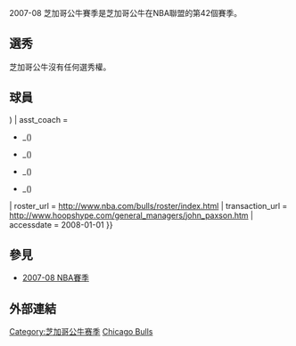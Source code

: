 {{noteTA|G1=NBA}}
{{Infobox NBA season
| logo = [[Image:Chicago_Bulls_logo.png|200px]]
| team = 芝加哥公牛
| end_year = 2008
| wins = 33
| losses = 49
| division = central
| division_place = 4
| conf_place = 11
| coach = Jim Boylan
| gm = [[约翰·帕克森|约翰·帕克森]]
| arena = [[联合中心|联合中心]]
| owners = Jerry Reinsdorf
| television = CSN Chicago, WGN, WCIU
| radio = WMVP
| playoffs = ''未能進入'' 
| bbr_team = CHI
}}

2007-08 芝加哥公牛賽季是芝加哥公牛在NBA聯盟的第42個賽季。

==選秀==
芝加哥公牛沒有任何選秀權。

== 球員 ==
{{NBA roster header|team=芝加哥公牛 |Chinese team name=芝加哥公牛
| bg1 = #C41E3A | color1 = #000000
| bg2 = #000000 | color2 = #C41E3A
}}
<!-- begin player list -->
{{player2 | num = 80 | first = 吉爾伯特 | last = 阿里納斯 | pos = G | ft = 6 | in = 4 | lbs = 210 | college = Arizona| nat = USA }}
{{player2 | num = 9 | first = 羅爾 | last = 鄧 | pos = F | ft = 6 | in = 7 | lbs = 220 | college = Duke | nat = UK }}
{{player2 | num = 21 | first = 克裏斯 | last = 杜洪 | pos = G | ft = 6 | in = 1 | lbs = 185 | college = Duke | nat = USA }}
{{player2 | num = 7 | first = 班 | last = 高登 | pos = G | ft = 6 | in = 3 | lbs = 200 | college = Connecticut | nat = USA | note = C }}
{{player2 | num = 39 | first = 傑拉德 | last = 格林 | pos = F | ft = 6 | in = 7 | lbs = 206 | college = Gulf Shores Academy (HS) | nat = USA }}
{{player2 | num = 38 | first = 維克特 | last = 卡亞帕 | pos = C | ft =7 | in = 1 | lbs = 248 | from = 蘇聯 | nat = USSR}}
{{player2 | num = 5 | first = 安迪斯 | last = 诺西奥尼 | pos = F | ft = 6 | in = 7 | lbs = 225 | from = 阿根廷 | nat = ARG }}
{{player2 | num = 3 | first = 班 | last = 華勒斯 | pos = F/C | ft = 6 | in = 9 | lbs = 240 | college = Virginia Union | nat = USA }}
<!-- end player list -->
{{NBA roster footer
| head_coach = 
{{player||USA|[[]]}} ({{}})
| asst_coach =
*{{player||USA|[[]]}}_({{College|[[]]}}) 
*{{player||USA|[[]]}}_({{College|[[]]}})
*{{player||USA|[[]]}}_({{College|[[]]}}) 
*{{player||USA|[[]]}}_({{College|[[]]}})

| roster_url = http://www.nba.com/bulls/roster/index.html
| transaction_url = http://www.hoopshype.com/general_managers/john_paxson.htm
| accessdate = 2008-01-01
}}

== 參見 ==
*[[2007-08_NBA賽季|2007-08 NBA賽季]]

== 外部連結 ==

{{2007-08 NBA season by team}}

{{DEFAULTSORT:2007–08 Chicago Bulls Season}}
[[Category:芝加哥公牛赛季|Category:芝加哥公牛赛季]]
[[Category:2007–08_NBA球队赛季|Chicago Bulls]]